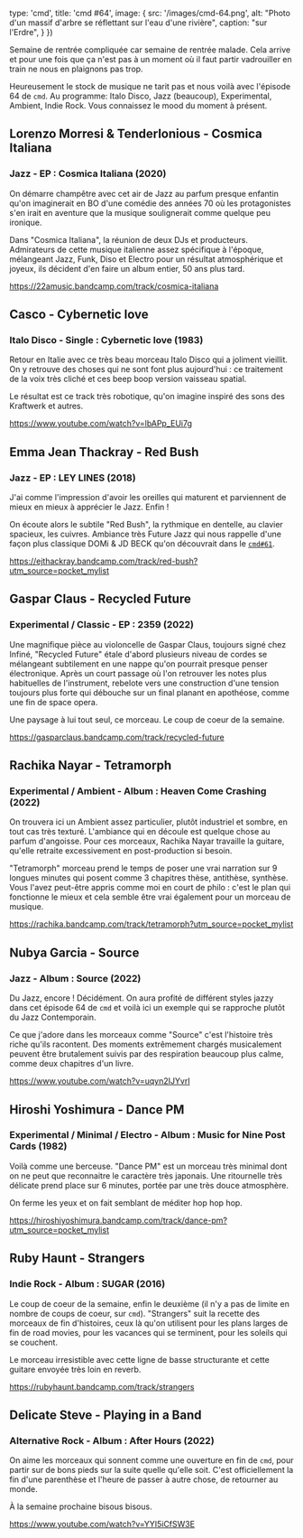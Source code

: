 

  type: 'cmd',
  title: 'cmd #64',
  image: {
    src: '/images/cmd-64.png',
    alt: "Photo d'un massif d'arbre se réflettant sur l'eau d'une rivière",
    caption: "sur l'Erdre",
  }
})

Semaine de rentrée compliquée car semaine de rentrée malade. Cela arrive et pour
une fois que ça n'est pas à un moment où il faut partir vadrouiller en train ne
nous en plaignons pas trop.

Heureusement le stock de musique ne tarit pas et nous voilà avec l'épisode 64 de
`cmd`. Au programme: Italo Disco, Jazz (beaucoup), Experimental, Ambient, Indie
Rock. Vous connaissez le mood du moment à présent.





## Lorenzo Morresi & Tenderlonious - Cosmica Italiana

### Jazz - EP : Cosmica Italiana (2020)

On démarre champêtre avec cet air de Jazz au parfum presque enfantin qu'on
imaginerait en BO d'une comédie des années 70 où les protagonistes s'en irait en
aventure que la musique soulignerait comme quelque peu ironique.

Dans "Cosmica Italiana", la réunion de deux DJs et producteurs. Admirateurs de
cette musique italienne assez spécifique à l'époque, mélangeant Jazz, Funk, Diso
et Electro pour un résultat atmosphérique et joyeux, ils décident d'en faire un
album entier, 50 ans plus tard.

https://22amusic.bandcamp.com/track/cosmica-italiana


## Casco - Cybernetic love

### Italo Disco - Single : Cybernetic love (1983)

Retour en Italie avec ce très beau morceau Italo Disco qui a joliment vieillit.
On y retrouve des choses qui ne sont font plus aujourd'hui : ce traitement de la
voix très cliché et ces beep boop version vaisseau spatial.

Le résultat est ce track très robotique, qu'on imagine inspiré des sons des
Kraftwerk et autres.

https://www.youtube.com/watch?v=lbAPp_EUi7g



## Emma Jean Thackray - Red Bush

### Jazz - EP : LEY LINES (2018)

J'ai comme l'impression d'avoir les oreilles qui maturent et parviennent de
mieux en mieux à apprécier le Jazz. Enfin !

On écoute alors le subtile "Red Bush", la rythmique en dentelle, au clavier
spacieux, les cuivres. Ambiance très Future Jazz qui nous rappelle d'une façon
plus classique DOMi & JD BECK qu'on découvrait dans le
[`cmd#61`](https://cmd.wuips.com/post/2022-08-19-cmd-61).

https://ejthackray.bandcamp.com/track/red-bush?utm_source=pocket_mylist




## Gaspar Claus - Recycled Future

### Experimental / Classic - EP : 2359 (2022)

Une magnifique pièce au violoncelle de Gaspar Claus, toujours signé chez Infiné,
"Recycled Future" étale d'abord plusieurs niveau de cordes se mélangeant
subtilement en une nappe qu'on pourrait presque penser électronique. Après un
court passage où l'on retrouver les notes plus habituelles de l'instrument,
rebelote vers une construction d'une tension toujours plus forte qui débouche
sur un final planant en apothéose, comme une fin de space opera.

Une paysage à lui tout seul, ce morceau. Le coup de coeur de la semaine.

https://gasparclaus.bandcamp.com/track/recycled-future



## Rachika Nayar - Tetramorph

### Experimental / Ambient - Album : Heaven Come Crashing (2022)

On trouvera ici un Ambient assez particulier, plutôt industriel et sombre, en
tout cas très texturé. L'ambiance qui en découle est quelque chose au parfum
d'angoisse. Pour ces morceaux, Rachika Nayar travaille la guitare, qu'elle
retraite excessivement en post-production si besoin.

"Tetramorph" morceau prend le temps de poser une vrai narration sur 9 longues
minutes qui posent comme 3 chapitres thèse, antithèse, synthèse. Vous l'avez
peut-être appris comme moi en court de philo : c'est le plan qui fonctionne le
mieux et cela semble être vrai également pour un morceau de musique.

https://rachika.bandcamp.com/track/tetramorph?utm_source=pocket_mylist


## Nubya Garcia - Source

### Jazz - Album : Source (2022)

Du Jazz, encore ! Décidément. On aura profité de différent styles jazzy dans cet
épisode 64 de `cmd` et voilà ici un exemple qui se rapproche plutôt du Jazz
Contemporain.

Ce que j'adore dans les morceaux comme "Source" c'est l'histoire très riche
qu'ils racontent. Des moments extrêmement chargés musicalement peuvent être
brutalement suivis par des respiration beaucoup plus calme, comme deux chapitres
d'un livre.

https://www.youtube.com/watch?v=uqyn2IJYvrI



## Hiroshi Yoshimura - Dance PM

### Experimental / Minimal / Electro - Album : Music for Nine Post Cards (1982)

Voilà comme une berceuse. "Dance PM" est un morceau très minimal dont on ne peut
que reconnaitre le caractère très japonais. Une ritournelle très délicate prend
place sur 6 minutes, portée par une très douce atmosphère.

On ferme les yeux et on fait semblant de méditer hop hop hop.

https://hiroshiyoshimura.bandcamp.com/track/dance-pm?utm_source=pocket_mylist


## Ruby Haunt - Strangers

### Indie Rock - Album : SUGAR (2016)

Le coup de coeur de la semaine, enfin le deuxième (il n'y a pas de limite en
nombre de coups de coeur, sur `cmd`). "Strangers" suit la recette des morceaux
de fin d'histoires, ceux là qu'on utilisent pour les plans larges de fin de road
movies, pour les vacances qui se terminent, pour les soleils qui se couchent.

Le morceau irresistible avec cette ligne de basse structurante et cette guitare
envoyée très loin en reverb.

https://rubyhaunt.bandcamp.com/track/strangers




## Delicate Steve - Playing in a Band

### Alternative Rock - Album : After Hours (2022)

On aime les morceaux qui sonnent comme une ouverture en fin de `cmd`, pour
partir sur de bons pieds sur la suite quelle qu'elle soit. C'est officiellement
la fin d'une parenthèse et l'heure de passer à autre chose, de retourner au
monde.

À la semaine prochaine bisous bisous.

https://www.youtube.com/watch?v=YYI5iCfSW3E


